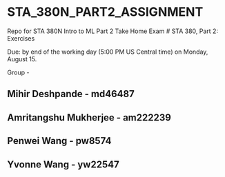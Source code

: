 # STA_380N_PART2_ASSIGNMENT
Repo for STA 380N Intro to ML Part 2 Take Home Exam
# STA 380, Part 2: Exercises 

Due: by end of the working day (5:00 PM US Central time) on Monday, August 15.

Group -

## Mihir Deshpande - md46487

## Amritangshu Mukherjee - am222239 

## Penwei Wang - pw8574 

## Yvonne Wang - yw22547